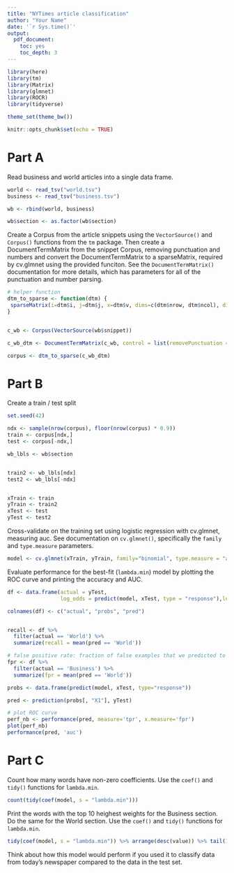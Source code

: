 ```yaml
---
title: "NYTimes article classification"
author: "Your Name"
date: '`r Sys.time()`'
output:
  pdf_document:
    toc: yes
    toc_depth: 3
---
```


```r
library(here)
library(tm)
library(Matrix)
library(glmnet)
library(ROCR)
library(tidyverse)

theme_set(theme_bw())

knitr::opts_chunk$set(echo = TRUE)
```

# Part A

Read business and world articles into a single data frame.

```r
world <- read_tsv("world.tsv")
business <- read_tsv("business.tsv")

wb <- rbind(world, business)

wb$section <- as.factor(wb$section)
```

Create a Corpus from the article snippets using the `VectorSource()` and `Corpus()` functions from the `tm` package. Then create a DocumentTermMatrix from the snippet Corpus, removing punctuation and numbers and convert the DocumentTermMatrix to a sparseMatrix, required by cv.glmnet using the provided funciton. See the `DocumentTermMatrix()` documentation for more details, which has parameters for all of the punctuation and number parsing.

```r

# helper function
dtm_to_sparse <- function(dtm) {
 sparseMatrix(i=dtm$i, j=dtm$j, x=dtm$v, dims=c(dtm$nrow, dtm$ncol), dimnames=dtm$dimnames)
}


c_wb <- Corpus(VectorSource(wb$snippet))

c_wb_dtm <- DocumentTermMatrix(c_wb, control = list(removePunctuation = TRUE, removeNumbers = TRUE))

corpus <- dtm_to_sparse(c_wb_dtm)
```


# Part B

Create a train / test split

```r

set.seed(42)

ndx <- sample(nrow(corpus), floor(nrow(corpus) * 0.9))
train <- corpus[ndx,]
test <- corpus[-ndx,]

wb_lbls <- wb$section


train2 <- wb_lbls[ndx]
test2 <- wb_lbls[-ndx]


xTrain <- train
yTrain <- train2
xTest <- test
yTest <- test2
```

Cross-validate on the training set using logistic regression with cv.glmnet, measuring auc. See documentation on `cv.glmnet()`, specifically the `family` and `type.measure` parameters.

```r

model <- cv.glmnet(xTrain, yTrain, family="binomial", type.measure = "auc")
```

Evaluate performance for the best-fit (`lambda.min`) model by plotting the ROC curve and printing the accuracy and AUC.

```r



df <- data.frame(actual = yTest,
                 log_odds = predict(model, xTest, type = "response"),log_odds = predict(model, xTest, type = "class"))

colnames(df) <- c("actual", "probs", "pred")


recall <- df %>%
  filter(actual == 'World') %>%
  summarize(recall = mean(pred == 'World'))

# false positive rate: fraction of false examples that we predicted to be positive
fpr <- df %>%
  filter(actual == 'Business') %>%
  summarize(fpr = mean(pred == 'World'))

probs <- data.frame(predict(model, xTest, type="response"))

pred <- prediction(probs[, "X1"], yTest)

# plot ROC curve
perf_nb <- performance(pred, measure='tpr', x.measure='fpr')
plot(perf_nb)
performance(pred, 'auc')
```

# Part C

Count how many words have non-zero coefficients. Use the `coef()` and `tidy()` functions for `lambda.min`.

```r

count(tidy(coef(model, s = "lambda.min")))

```

Print the words with the top 10 heighest weights for the Business section. Do the same for the World section. Use the `coef()` and `tidy()` functions for `lambda.min`.


```r
tidy(coef(model, s = "lambda.min")) %>% arrange(desc(value)) %>% tail(10)
```

Think about how this model would perform if you used it to classify data from today's newspaper compared to the data in the test set.

